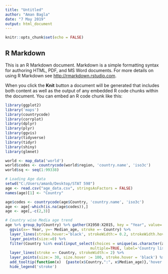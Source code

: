 ```yaml
---
title: "Untitled"
author: "Aman Bagla"
date: "7 May 2019"
output: html_document
---
```


```r
knitr::opts_chunk$set(echo = FALSE)
```

## R Markdown

This is an R Markdown document. Markdown is a simple formatting syntax for authoring HTML, PDF, and MS Word documents. For more details on using R Markdown see <http://rmarkdown.rstudio.com>.

When you click the **Knit** button a document will be generated that includes both content as well as the output of any embedded R code chunks within the document. You can embed an R code chunk like this:

```r
library(ggplot2)
library('maps')
library(countrycode)
library(corrplot)
library(dplyr)
library(plyr)
library(ggvis)
library(tidyverse)
library(tidyr)
library(shiny)
library(glmnet)

world <- map_data('world')
world$codes <- countrycode(world$region, 'country.name', 'iso3c')
world$sq <- seq(1:99338)

# Loading Age data
setwd("C:/Users/amanb/Desktop/STAT 598")
age <- read.csv("age_data.csv", stringsAsFactors = FALSE)
names(age)[1] <- "Country"

age$codes <- countrycode(age$Country, 'country.name', 'iso3c')
age <- age[-which(is.na(age$codes)),]
age <- age[,-c(2,3)]

# Country wise Media age trend
age %>% group_by(Country) %>% gather(X1950:X2015, key = "Year", value= 'Median_age') %>%
  ggvis(x=~ Year, y=~ Median_age, stroke =~ Country) %>% 
  layer_lines(stroke.hover:='black', strokeWidth:= 0.2, strokeWidth.hover :=2) %>% 
  layer_points(size:=0) %>%
  filter(Country %in% eval(input_select(choices = unique(as.character(age$Country)),
                                      multiple=TRUE, label='Country list'))) %>%
  layer_lines(stroke =~ Country, strokeWidth:= 2) %>% 
  layer_points(size:= 30, size.hover := 100, stroke.hover = 'black') %>%
  add_tooltip(function(x)  {paste(x$Country,":", x$Median_age)},'hover')  %>% 
  hide_legend('stroke')

```
